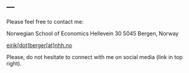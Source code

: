 ---
---

Please feel free to contact me:

Norwegian School of Economics
Hellevein 30
5045 Bergen, Norway

[eirik[dot]berger[at]nhh.no](eirik.berger@nhh.no)

Please, do not hesitate to connect with me on social media (link in top right).
